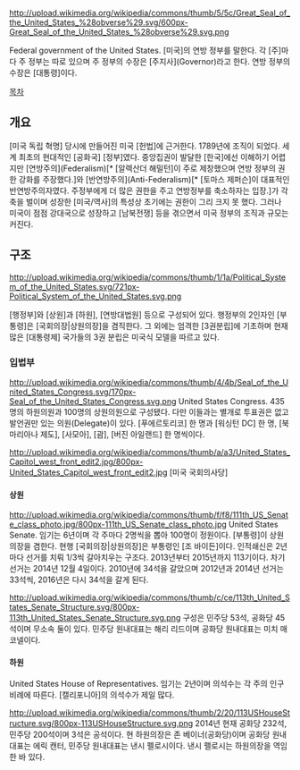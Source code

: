 http://upload.wikimedia.org/wikipedia/commons/thumb/5/5c/Great_Seal_of_the_United_States_%28obverse%29.svg/600px-Great_Seal_of_the_United_States_%28obverse%29.svg.png

Federal government of the United States. [미국]의 연방 정부를 말한다. 각 [주]마다 주 정부는 따로 있으며 주 정부의 수장은 [주지사](Governor)라고 한다. 연방 정부의 수장은 [대통령]이다.

[[목차]]
== 개요 ==
[미국 독립 혁명] 당시에 만들어진 미국 [헌법]에 근거한다. 1789년에 조직이 되었다. 세계 최초의 현대적인 [공화국] [정부]였다. 중앙집권이 발달한 [한국]에선 이해하기 어렵지만 [연방주의](Federalism)[* [알렉산더 해밀턴]이 주로 제창했으며 연방 정부의 권한 강화를 주장했다.]와 [반연방주의](Anti-Federalism)[* [토마스 제퍼슨]이 대표적인 반연방주의자였다. 주정부에게 더 많은 권한을 주고 연방정부를 축소하자는 입장.]가 각축을 벌이며 성장한 [미국/역사]의 특성상 초기에는 권한이 그리 크지 못 했다. 그러나 미국이 점점 강대국으로 성장하고 [남북전쟁] 등을 겪으면서 미국 정부의 조직과 규모는 커진다.
== 구조 ==
http://upload.wikimedia.org/wikipedia/commons/thumb/1/1a/Political_System_of_the_United_States.svg/721px-Political_System_of_the_United_States.svg.png

[행정부]와 [상원]과 [하원], [연방대법원] 등으로 구성되어 있다. 행정부의 2인자인 [부통령]은 [국회의장|상원의장]을 겸직한다. 그 외에는 엄격한 [3권분립]에 기초하며 현재 많은 [대통령제] 국가들의 3권 분립은 미국식 모델을 따르고 있다.
=== 입법부 ===
http://upload.wikimedia.org/wikipedia/commons/thumb/4/4b/Seal_of_the_United_States_Congress.svg/170px-Seal_of_the_United_States_Congress.svg.png
United States Congress. 435명의 하원의원과 100명의 상원의원으로 구성됐다. 다만 이들과는 별개로 투표권은 없고 발언권만 있는 의원(Delegate)이 있다. [푸에르토리코] 한 명과 [워싱턴 DC] 한 명, [북마리아나 제도], [사모아], [괌], [버진 아일랜드] 한 명씩이다.

http://upload.wikimedia.org/wikipedia/commons/thumb/a/a3/United_States_Capitol_west_front_edit2.jpg/800px-United_States_Capitol_west_front_edit2.jpg
[미국 국회의사당]
==== 상원 ====
http://upload.wikimedia.org/wikipedia/commons/thumb/f/f8/111th_US_Senate_class_photo.jpg/800px-111th_US_Senate_class_photo.jpg
United States Senate. 임기는 6년이며 각 주마다 2명씩을 뽑아 100명이 정원이다. [부통령]이 상원의장을 겸한다. 현행 [국회의장|상원의장]은 부통령인 [조 바이든]이다. 인적쇄신은 2년마다 선거를 치뤄 1/3씩 갈아치우는 구조다. 2013년부터 2015년까지 113기이다. 차기 선거는 2014년 12월 4일이다. 2010년에 34석을 갈았으며 2012년과 2014년 선거는 33석씩, 2016년은 다시 34석을 갈게 된다.

http://upload.wikimedia.org/wikipedia/commons/thumb/c/ce/113th_United_States_Senate_Structure.svg/800px-113th_United_States_Senate_Structure.svg.png
구성은 민주당 53석, 공화당 45석이며 무소속 둘이 있다. 민주당 원내대표는 해리 리드이며 공화당 원내대표는 미치 매코넬이다.
==== 하원 ====
United States House of Representatives. 
임기는 2년이며 의석수는 각 주의 인구비례에 따른다. [캘리포니아]의 의석수가 제일 많다. 

http://upload.wikimedia.org/wikipedia/commons/thumb/2/20/113USHouseStructure.svg/800px-113USHouseStructure.svg.png
2014년 현재 공화당 232석, 민주당 200석이며 3석은 공석이다. 현 하원의장은 존 베이너(공화당)이며 공화당 원내대표는 에릭 캔터, 민주당 원내대표는 낸시 펠로시이다. 낸시 펠로시는 하원의장을 역임한 바 있다.
